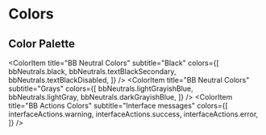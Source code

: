 
<Meta title="Design System/Foundations/Colors" />

# Colors

## Color Palette

<ColorPalette>
  <ColorItem
    title="BB Background Colors"
    colors={[
      bbColors.bbBlue,
      bbColors.bbBlueLight,
      bbColors.bbCyan,
      bbColors.bbDark,
    ]}
  />
  <ColorItem
    colors={[
      bbColors.bbGreen,
      bbColors.bbYellow,
      bbColors.bbPink,
      bbColors.bbViolet,
    ]}
  />

  <ColorItem
    title="BB Neutral Colors"
    subtitle="White"
    colors={[bbNeutrals.white]}
  />
  <ColorItem
    title="BB Neutral Colors"
    subtitle="Black"
    colors={[
      bbNeutrals.black,
      bbNeutrals.textBlackSecondary,
      bbNeutrals.textBlackDisabled,
    ]}
  />
  <ColorItem
    title="BB Neutral Colors"
    subtitle="Grays"
    colors={[
      bbNeutrals.lightGrayishBlue,
      bbNeutrals.lightGray,
      bbNeutrals.darkGrayishBlue,
    ]}
  />
  <ColorItem
    title="BB Actions Colors"
    subtitle="Interface messages"
    colors={[
      interfaceActions.warning,
      interfaceActions.success,
      interfaceActions.error, 
    ]}
  />
</ColorPalette>
